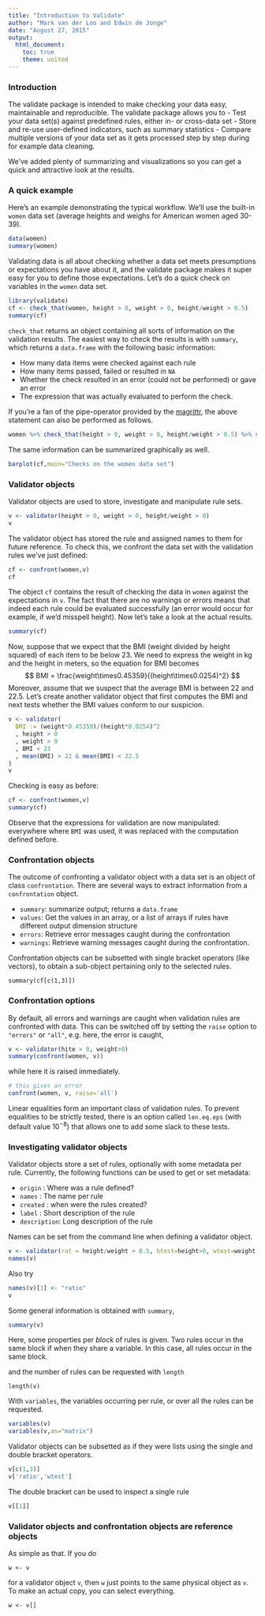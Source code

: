 ```yaml
---
title: "Introduction to Validate"
author: "Mark van der Loo and Edwin de Jonge"
date: "August 27, 2015"
output: 
  html_document:
    toc: true
    theme: united
---
```

<!--
%\VignetteEngine{knitr}
%\VignetteIndexEntry{Introduction to validate}
-->


### Introduction
The validate package is intended to make checking your data easy, maintainable and reproducible. The validate package
allows you to
- Test your data set(s) against predefined rules, either in- or cross-data set
- Store and re-use user-defined indicators, such as summary statistics
- Compare multiple versions of your data set as it gets processed step by step during for example data cleaning.

We've added plenty of summarizing and visualizations so you can get a quick and attractive look at the results.

### A quick example
Here's an example demonstrating the typical workflow. We'll use the built-in ```women``` data set (average heights and weighs for American women aged 30-39).
```r
data(women)
summary(women)
```
Validating data is all about checking whether a data set meets presumptions or
expectations you have about it, and the validate package makes it super easy
for you to define those expectations. Let's do a quick check on variables
in the `women` data set.
```r
library(validate)
cf <- check_that(women, height > 0, weight > 0, height/weight > 0.5)
summary(cf)
```
`check_that` returns an object containing all sorts of information on the validation results.
The easiest way to check the results is with `summary`, which returns a `data.frame` with
the following basic information:

- How many data items were checked against each rule
- How many items passed, failed or resulted in `NA`
- Whether the check resulted in an error (could not be performed) or gave an error
- The expression that was actually evaluated to perform the check.

If you're a fan of the pipe-operator provided by the [magrittr](http://www.r-pkg.org/pkg/magrittr),
the above statement can also be performed as follows.
```r
women %>% check_that(height > 0, weight > 0, height/weight > 0.5) %>% summary()
```

The same information can be summarized graphically as well.
```r
barplot(cf,main="Checks on the women data set")
```


### Validator objects
Validator objects are used to store, investigate and manipulate rule sets.
```r
v <- validator(height > 0, weight > 0, height/weight > 0)
v
```
The validator object has stored the rule and assigned names to them for future reference.  To check this, we confront the data set with the validation rules we've just defined:
```r
cf <- confront(women,v)
cf
```
The object ```cf``` contains the result of checking the data in ```women```
against the expectations in ```v```. The fact that there are no warnings or
errors means that indeed each rule could be evaluated successfully (an error
would occur for example, if we'd misspell height). Now let's take a look at
the actual results.
```r
summary(cf)
```

Now, suppose that we expect that the BMI (weight divided by height squared) of
each item to be below 23. We need to express the weight in kg and the height
in meters, so the equation for BMI becomes
$$
BMI = \frac{weight\times0.45359}{(height\times0.0254)^2}
$$
Moreover, assume that we suspect that the average BMI is between 22 and 22.5. 
Let's create another validator object that first computes the BMI and next tests
whether the BMI values conform to our suspicion.
```r
v <- validator(
  BMI := (weight*0.45359)/(height*0.0254)^2
  , height > 0
  , weight > 0
  , BMI < 23
  , mean(BMI) > 22 & mean(BMI) < 22.5
)
v
```
Checking is easy as before:
```r
cf <- confront(women,v)
summary(cf)
```
Observe that the expressions for validation are now manipulated: everywhere where `BMI` was used, it was replaced with the computation defined before.

### Confrontation objects
The outcome of confronting a validator object with a data set is an object of class
`confrontation`. There are several ways to extract information from a `confrontation` object.

- `summary`: summarize output; returns a `data.frame`
- `values`: Get the values in an array, or a list of arrays if rules have different output dimension structure
- `errors`: Retrieve error messages caught during the confrontation
- `warnings`: Retrieve warning messages caught during the confrontation.

Confrontation objects can be subsetted with single bracket operators (like vectors), to 
obtain a sub-object pertaining only to the selected rules.
```
summary(cf[c(1,3)])
```


### Confrontation options
By default, all errors and warnings are caught when validation rules are confronted with data. This can be switched off by setting the `raise` option to `"errors"` or `"all"`, e.g. here, the error is caught,
```r
v <- validator(hite > 0, weight>0)
summary(confront(women, v))
```
while here it is raised immediately.

```r
# this gives an error
confront(women, v, raise='all')
```


Linear equalities form an important class of validation rules. To prevent equalities to be strictly tested, there is an option called `len.eq.eps` (with default value $10^{-8}$) that allows one to add some slack to these tests.



### Investigating validator objects
Validator objects store a set of rules, optionally with some metadata per rule.
Currently, the following functions can be used to get or set metadata:

- `origin` : Where was a rule defined?
- `names` : The name per rule
- `created` : when were the rules created?
- `label` : Short description of the rule
- `description`: Long description of the rule

Names can be set from the command line when defining a validator object.
```r
v <- validator(rat = height/weight > 0.5, htest=height>0, wtest=weight > 0)
names(v)
```
Also try
```r
names(v)[1] <- "ratio"
v
```


Some general information is obtained with `summary`,
```r
summary(v)
```
Here, some properties per _block_ of rules is given. Two rules occur in the same
block if when they share a variable. In this case, all rules occur in the same
block.

and the number of rules can be requested with `length`
```
length(v)
```
With `variables`, the variables occurring per rule, or over all the rules can be requested.
```r
variables(v)
variables(v,as="matrix")
```
Validator objects can be subsetted as if they were lists using the single and double bracket operators.
```r
v[c(1,3)]
v['ratio','wtest']
```

The double bracket can be used to inspect a single rule
```r
v[[1]]
```


### Validator objects and confrontation objects are reference objects
As simple as that. If you do
```
w <- v
```
for a validator object `v`, then `w` just points to the same physical object as `v`.
To make an actual copy, you can select everything.
```
w <- v[]
```





